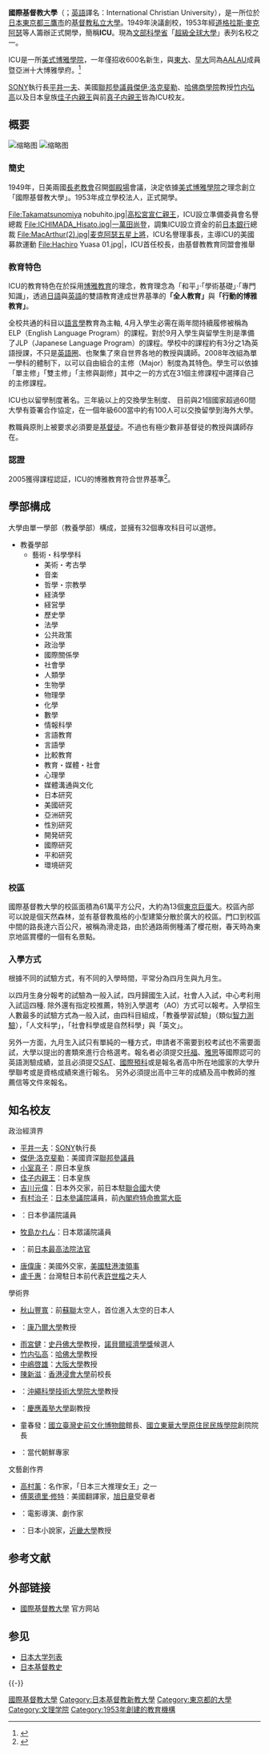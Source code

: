 {{大学(日本)
| 大学名=国際基督教大学
| ふりがな=こくさいきりすときょうだいがく
| 英称=International Christian University
| caption=
| 画像=ICU japan.jpg
| 画像説明=国際基督教大学
| 大学設置年=1953年
| 創立年=1949年
| 学校種別=私立
| 設置者=[[学校法人国際基督教大学|学校法人国際基督教大学]]
| 国=日本
| 本部所在地=[[東京都|東京都]][[三鷹市|三鷹市]]大沢3-10-2
| キャンパス=
| 学部=教養学部
| 研究科=アーツ・サイエンス研究科
| 大学の略称=「ICU（アイシーユー）」
| ウェブサイト={{URL|https://www.icu.ac.jp}}
}}

'''國際基督教大學'''（{{jpn|j=国際基督教大学|hg=こくさいきりすときょうだいがく|rm=Kokusai Kirisutokyō Daigaku|f=t}}；[[英語|英語]]譯名：International Christian University），是一所位於[[日本|日本]][[東京都|東京都]][[三鷹市|三鷹市]]的[[基督教|基督教]][[私立大學|私立大學]]。1949年決議創校，1953年經[[道格拉斯·麥克阿瑟|道格拉斯·麥克阿瑟]]等人籌辦正式開學，簡稱'''ICU'''。現為[[文部科學省|文部科學省]]「[[超級全球大學|超級全球大學]]」表列名校之一。

ICU是一所[[美国文理学院|美式博雅學院]]，一年僅招收600名新生，與[[東京大學|東大]]、[[早稻田大學|早大]]同為[[AALAU|AALAU]]成員暨亞洲十大博雅學府。<ref>{{Cite web |url=https://www.forbes.com/pictures/gkle45i/international-christian-/#fe5ada7133e0 |title=International Christian University - Top 10 Asian Liberal Arts Colleges |accessdate=2018-05-14 |archive-date=2020-11-10 |archive-url=https://web.archive.org/web/20201110171850/https://www.forbes.com/pictures/gkle45i/international-christian-/#fe5ada7133e0 |dead-url=no }}</ref>

[[SONY|SONY]]執行長[[平井一夫|平井一夫]]、美國[[聯邦參議員|聯邦參議員]][[傑伊·洛克斐勒|傑伊·洛克斐勒]]、[[哈佛商學院|哈佛商學院]]教授[[竹内弘高|竹内弘高]]以及日本皇族[[佳子内親王|佳子内親王]]與前[[真子内親王|真子内親王]]皆為ICU校友。

== 概要 ==
[[File:Icu_maingate_20100624.jpg|缩略图]]
[[File:International_Christian_University,_Mitaka,_Tokyo,_Japan.jpg|缩略图]]

=== 簡史 ===
1949年，日美兩國[[長老教會|長老教會]]召開[[御殿場市|御殿場]]會議，決定依據[[美國文理學院|美式博雅學院]]之理念創立「國際基督教大學」。1953年成立學校法人，正式開學。
<gallery>
File:Takamatsunomiya nobuhito.jpg|[[高松宮宣仁親王|高松宮宣仁親王]]，ICU設立準備委員會名譽總裁
File:ICHIMADA_Hisato.jpg|[[一萬田尚登|一萬田尚登]]，調集ICU設立資金的前[[日本銀行|日本銀行]]總裁
File:MacArthur(2).jpg|[[道格拉斯·麦克阿瑟|麦克阿瑟五星上將]]，ICU名譽理事長，主導ICU的美國募款運動
File:Hachiro Yuasa 01.jpg|{{link-ja|湯淺八郎|湯浅八郎}}，ICU首任校長，由基督教教育同盟會推舉
</gallery>

=== 教育特色 ===
ICU的教育特色在於採用[[博雅教育|博雅教育]]的理念，教育理念為「和平」·「學術基礎」·「專門知識」，透過[[日語|日語]]與[[英語|英語]]的雙語教育達成世界基準的'''「全人教育」'''與'''「行動的博雅教育」'''。

全校共通的科目以[[語言學|語言學]]教育為主軸, 4月入學生必需在兩年間持續履修被稱為ELP（English Language Program）的課程。對於9月入學生與留學生則是準備了JLP（Japanese Language Program）的課程。學校中的課程約有3分之1為英語授課，不只是[[英語圈|英語圈]]、也聚集了來自世界各地的教授與講師。2008年改組為單一學科的體制下，以可以自由組合的主修（Major）制度為其特色。學生可以依據「單主修」「雙主修」「主修與副修」其中之一的方式在31個主修課程中選擇自己的主修課程。

ICU也以留學制度著名。三年級以上的交換學生制度、 目前與21個國家超過60間大學有簽署合作協定，在一個年級600當中約有100人可以交換留學到海外大學。

教職員原則上被要求必須要是[[基督徒|基督徒]]。不過也有極少數非基督徒的教授與講師存在。

=== 認證 ===
2005獲得{{tsl|en|American Academy for Liberal Education|美國博雅教育學會}}課程認証，ICU的博雅教育符合世界基準<ref>{{Cite web |url=http://www.icu.ac.jp/info/policies/selfstudy.html#2005 |title=リベラル・アーツプログラム自己点検（2005年） |accessdate=2014-11-21 |archive-date=2014-05-21 |archive-url=https://web.archive.org/web/20140521044553/http://www.icu.ac.jp/info/policies/selfstudy.html#2005 |dead-url=no }}</ref>。

== 學部構成 ==
大學由單一學部（教養學部）構成，並擁有32個專攻科目可以選修。
*教養學部
**藝術・科學學科
***美術・考古學
***音楽
***哲學・宗教學
***経済學
***経営學
***歷史學
***法學
***公共政策
***政治學
***國際關係學
***社會學
***人類學
***生物學
***物理學
***化學
***數學
***情報科學
***言語教育
***言語學
***比較教育
***教育・媒體・社會
***心理學
***媒體溝通與文化
***日本研究
***美國研究
***亞洲研究
***性別研究
***開発研究
***國際研究
***平和研究
***環境研究

=== 校區 ===
國際基督教大學的校區面積為61萬平方公尺，大約為13個[[東京巨蛋|東京巨蛋]]大。校區內部可以說是個天然森林，並有基督教風格的小型建築分散於廣大的校區。門口到校區中間的路長達六百公尺，被稱為滑走路，由於通路兩側種滿了櫻花樹，春天時為東京地區賞櫻的一個有名景點。

=== 入學方式 ===
根據不同的試驗方式，有不同的入學時間，平常分為四月生與九月生。

以四月生身分報考的試驗為一般入試，四月歸國生入試，社會人入試，中心考利用入試這四種. 除外還有指定校推薦，特別入學選考（AO）方式可以報考。入學招生人數最多的試驗方式為一般入試，由四科目組成，「教養學習試驗」（類似[[智力測驗|智力測驗]]），「人文科学」，「社會科學或是自然科學」與「英文」。

另外一方面，九月生入試只有單純的一種方式，申請者不需要到校考試也不需要面試，大學以提出的書類來進行合格選考。報名者必須提交[[托福|托福]]、[[雅思|雅思]]等國際認可的英語測驗成績，並且必須提交[[SAT|SAT]]、[[國際預科|國際預科]]或是報名者高中所在地國家的大學升學聯考或是資格成績來進行報名。 另外必須提出高中三年的成績及高中教師的推薦信等文件來報名。

== 知名校友 ==
;政治經濟界
* [[平井一夫|平井一夫]]：[[SONY|SONY]]執行長
* [[傑伊·洛克斐勒|傑伊·洛克斐勒]]：美國資深[[聯邦參議員|聯邦參議員]]
* [[小室真子|小室真子]]：原日本皇族
* [[佳子内親王|佳子内親王]]：日本皇族
* [[吉川元偉|吉川元偉]]：日本外交家，前日本駐[[聯合國|聯合國]]大使
* [[有村治子|有村治子]]：[[參議院_(日本)|日本參議院]]議員，前[[內閣府特命擔當大臣|內閣府特命擔當大臣]]
* {{link-ja|行田邦子|行田邦子}}：日本參議院議員
* [[牧島かれん|牧島かれん]]：日本眾議院議員
* {{link-ja|横尾和子|横尾和子}}：前[[日本最高法院法官|日本最高法院法官]]
* [[唐偉康|唐偉康]]：美國外交家，[[美國駐香港及澳門總領事列表|美國駐港澳領事]]
* [[盧千惠|盧千惠]]：台灣駐日本前代表[[許世楷|許世楷]]之夫人

;學術界
* [[秋山豐寬|秋山豐寬]]：前[[蘇聯|蘇聯]]太空人，首位進入太空的日本人
* {{link-en|J·维克特·考希曼|J. Victor Koschmann}}：[[康乃爾大學|康乃爾大學]]教授
* [[雨宮健|雨宮健]]：[[史丹佛大學|史丹佛大學]]教授，[[諾貝爾經濟學獎|諾貝爾經濟學獎]]候選人
* [[竹内弘高|竹内弘高]]：[[哈佛大學|哈佛大學]]教授
* [[中嶋啓雄|中嶋啓雄]]：[[大阪大學|大阪大學]]教授
* [[陳新滋|陳新滋]]︰[[香港浸會大學|香港浸會大學]]前校長
* {{link-ja|北野宏明|北野宏明}}：[[沖繩科學技術大學院大學|沖繩科學技術大學院大學]]教授
* {{link-ja|川原繁人|川原繁人}}：[[慶應義塾大學|慶應義塾大學]]副教授
* 童春發：[[國立臺灣史前文化博物館|國立臺灣史前文化博物館]]館長、[[國立東華大學原住民民族學院|國立東華大學原住民民族學院]]創院院長
* {{link-ja|西岡力|西岡力}}：當代朝鮮專家

;文藝創作界
* [[高村薰|高村薰]]：名作家，「日本三大推理女王」之一
* [[傅萊德里·修特|傅萊德里·修特]]：美國翻譯家，[[旭日章|旭日章]]受章者
* {{link-ja|奈良橋陽子|奈良橋陽子}}：電影導演、劇作家
* {{link-ja|奥泉光|奥泉光}}：日本小說家，[[近畿大學|近畿大學]]教授

== 参考文献 ==
{{Reflist}}

== 外部链接 ==
{{Commons category|International Christian University}}
* [https://www.icu.ac.jp 國際基督教大學] {{Wayback|url=http://www.icu.ac.jp/ |date=20210109145059 }}{{ja icon}} 官方网站

== 参见 ==
{{Portal box|大学|基督教|日本}}
* [[日本大学列表|日本大学列表]]
* [[日本基督教史|日本基督教史]]

{{-}}
{{亞洲博雅大學聯盟}}
{{亞洲基督教大學協會}}
{{超級全球大學}}

{{DEFAULTSORT:Kokusai Kirisutokyo Daigaku}}
[[Category:國際基督教大學|]]
[[Category:日本基督教新教大學|Category:日本基督教新教大學]]
[[Category:東京都的大學|Category:東京都的大學]]
[[Category:文理学院|Category:文理学院]]
[[Category:1953年創建的教育機構|Category:1953年創建的教育機構]]